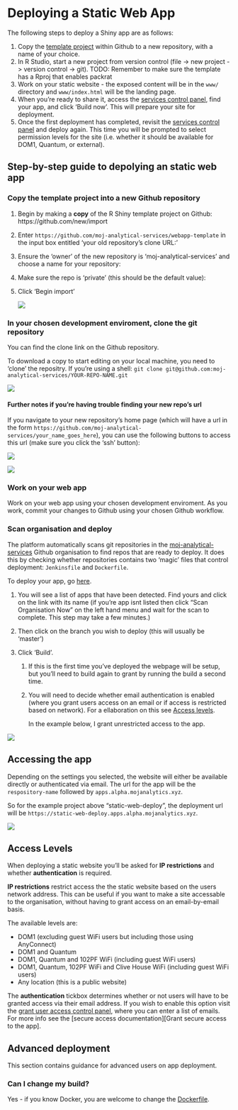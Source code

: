# Deploying a Static Web App  

The following steps to deploy a Shiny app are as follows:

1. Copy the [template project](https://github.com/moj-analytical-services/webapp-template) within Github to a new repository, with a name of your choice.
2. In R Studio, start a new project from version control (file -> new project -> version control -> git).   TODO:  Remember to make sure the template has a Rproj that enables packrat
3. Work on your static website - the exposed content will be in the `www/` directory and `www/index.html` will be the landing page.   
4. When you're ready to share it, access the [services control panel](https://jenkins.services.alpha.mojanalytics.xyz/), find your app, and click 'Build now'. This will prepare your site for deployment.
5. Once the first deployment has completed, revisit the  [services control panel](https://jenkins.services.alpha.mojanalytics.xyz/) and deploy again. This time you will be prompted to select permission levels for the site (i.e. whether it should be available for DOM1, Quantum, or external).

## Step-by-step guide to depolying an static web app

### Copy the template project into a new Github repository

1. Begin by making a **copy** of the R Shiny template project on Github: https://github.com/new/import

2. Enter `https://github.com/moj-analytical-services/webapp-template` in the input box entitled 'your old repository’s clone URL:'

3. Ensure the 'owner' of the new repository is 'moj-analytical-services' and choose a name for your repository:

4. Make sure the repo is 'private' (this should be the default value):

5. Click 'Begin import'


   ![](images/static/static_clone.gif)

### In your chosen development enviroment, clone the git repository

You can find the clone link on the Github repository.

To download a copy to start editing on your local machine, you need to 'clone' the repositry. If you're using a shell: `git clone git@github.com:moj-analytical-services/YOUR-REPO-NAME.git`

![](images/static/static_git_clone.gif)

#### Further notes if you're having trouble finding your new repo's url

If you navigate to your new repository's home page (which will have a url in the form `https://github.com/moj-analytical-services/your_name_goes_here`), you can use the following buttons to access this url (make sure you click the 'ssh' button):

![](images/static/use_ssh.PNG)

![](images/static/ssh_url.PNG)


### Work on your web app

Work on your web app using your chosen development enviroment. As you work, commit your changes to Github using your chosen Github workflow.

### Scan organisation and deploy

The platform automatically scans git repositories in the [moj-analytical-services](https://github.com/moj-analytical-services/) Github organisation to find repos that are ready to deploy.  It does this by checking whether repositories contains two 'magic' files that control deployment:  `Jenkinsfile` and `Dockerfile`.

To deploy your app, go [here](https://jenkins.services.alpha.mojanalytics.xyz/job/moj-analytical-services-github/).  

1. You will see a list of apps that have been detected.  Find yours and click on the link with its name (if you're app isnt listed then click "Scan Organisation Now" on the left hand menu and wait for the scan to complete. This step may take a few minutes.)

2. Then click on the branch you wish to deploy (this will usually be 'master')

3. Click 'Build'.

   1. If this is the first time you've deployed the webpage will be setup, but you'll need to build again to grant by running the build a second time.

   2. You will need to decide whether email authentication is enabled (where you grant users access on an email or if access is restricted based on network). For a ellaboration on this see [Access levels][Access levels].

      In the example below, I grant unrestricted access to the app.  

![](images/static/static_deploy.gif)





## Accessing the app

Depending on the settings you selected, the website will either be available directly or authenticated via email. The url for the app will be the `respository-name` followed by `apps.alpha.mojanalytics.xyz`.

So for the example project above "static-web-deploy", the deployment url will be `https://static-web-deploy.apps.alpha.mojanalytics.xyz`.

![](images/static/static_deployed.gif)



## Access Levels

When deploying a static website you'll be asked for **IP restrictions** and whether **authentication** is required.

**IP restrictions** restrict access the the static website based on the users network address. This can be useful if you want to make a site accessable to the organisation, without having to grant access on an email-by-email basis.

The available levels are:

- DOM1 (excluding guest WiFi users but including those using AnyConnect)
- DOM1 and Quantum
- DOM1, Quantum and 102PF WiFi (including guest WiFi users)
- DOM1, Quantum, 102PF WiFi and Clive House WiFi (including guest WiFi users)
- Any location (this is a public website)

The **authentication** tickbox determines whether or not users will have to be granted access via their email address. If you wish to enable this option visit the [grant user access control panel](https://controlpanel.services.alpha.mojanalytics.xyz/), where you can enter a list of emails. For more info see the [secure access documentation][Grant secure access to the app].

## Advanced deployment

This section contains guidance for advanced users on app deployment.

### Can I change my build?

Yes - if you know Docker, you are welcome to change the
[Dockerfile](https://github.com/moj-analytical-services/webapp-template/blob/master/Dockerfile).
